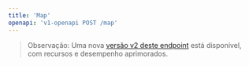 ```yaml
---
title: 'Map'
openapi: 'v1-openapi POST /map'
---
```


> Observação: Uma nova [versão v2 deste endpoint](/pt-BR/api-reference/endpoint/map) está disponível, com recursos e desempenho aprimorados.